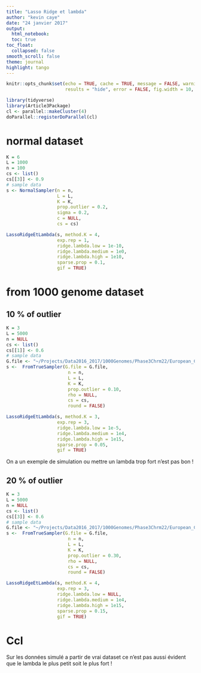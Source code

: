 ```yaml
---
title: "Lasso Ridge et lambda"
author: "kevin caye"
date: "24 janvier 2017"
output:
  html_notebook:
  toc: true
toc_float:
  collapsed: false
smooth_scroll: false
theme: journal
highlight: tango
---
```




```r
knitr::opts_chunk$set(echo = TRUE, cache = TRUE, message = FALSE, warning = FALSE,
                      results = "hide", error = FALSE, fig.width = 10, fig.width = 10)
```

```r
library(tidyverse)
library(Article3Package)
cl <- parallel::makeCluster(4)
doParallel::registerDoParallel(cl)
```


# normal dataset
```r

K = 6
L = 1000
n = 100
cs <- list()
cs[[3]] <- 0.9
# sample data
s <- NormalSampler(n = n,
                   L = L,
                   K = K,
                   prop.outlier = 0.2, 
                   sigma = 0.2,
                   c = NULL,
                   cs = cs)

LassoRidgeEtLambda(s, method.K = 4,
                   exp.rep = 1,
                   ridge.lambda.low = 1e-10,
                   ridge.lambda.medium = 1e0,
                   ridge.lambda.high = 1e10,
                   sparse.prop = 0.1, 
                   gif = TRUE)

```

# from 1000 genome dataset

## 10 % of outlier

```r

K = 3
L = 5000
n = NULL
cs <- list()
cs[[1]] <- 0.6
# sample data
G.file <- "~/Projects/Data2016_2017/1000Genomes/Phase3Chrm22/European_Chrm22.rds"
s <-  FromTrueSampler(G.file = G.file,
                       n = n,
                       L = L,
                       K = K,
                       prop.outlier = 0.10,
                       rho = NULL,
                       cs = cs,
                       round = FALSE)

LassoRidgeEtLambda(s, method.K = 3,
                   exp.rep = 3,
                   ridge.lambda.low = 1e-5,
                   ridge.lambda.medium = 1e4,
                   ridge.lambda.high = 1e15,
                   sparse.prop = 0.05, 
                   gif = TRUE)
```

On a un exemple de simulation ou mettre un lambda trop fort n'est pas bon ! 


## 20 % of outlier

```r

K = 3
L = 5000
n = NULL
cs <- list()
cs[[3]] <- 0.6
# sample data
G.file <- "~/Projects/Data2016_2017/1000Genomes/Phase3Chrm22/European_Chrm22.rds"
s <-  FromTrueSampler(G.file = G.file,
                       n = n,
                       L = L,
                       K = K,
                       prop.outlier = 0.30,
                       rho = NULL,
                       cs = cs,
                       round = FALSE)

LassoRidgeEtLambda(s, method.K = 4,
                   exp.rep = 3,
                   ridge.lambda.low = NULL,
                   ridge.lambda.medium = 1e4,
                   ridge.lambda.high = 1e15,
                   sparse.prop = 0.15, 
                   gif = TRUE)
```



# Ccl

Sur les données simulé a partir de vrai dataset ce n'est pas aussi évident que 
le lambda le plus petit soit le plus fort ! 

